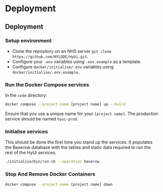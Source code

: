 # Deployment

## Deployment

### Setup environment

- Clone the repository on an NHS server `git clone https://github.com/HYLODE/HyUi.git`.
- Configure your `.env` variables using `.env.example` as a template.
- Configure `docker/initialise/.env` variables using `docker/initialise/.env.example.`

### Run the Docker Compose services

In the `code` directory:

```sh
docker compose --project-name [project name] up --build
```

Ensure that you use a unique name for your `[project name]`. The production service should be named `hyui-prod`.

### Initialise services

This should be done the first time you stand up the services. It populates the Baserow database with the tables and static data required to run the rest of the HyUi services.

```sh
./initialise/bin/run.sh --operation baserow
```

### Stop And Remove Docker Containers

```sh
docker compose --project-name [project name] down
```
